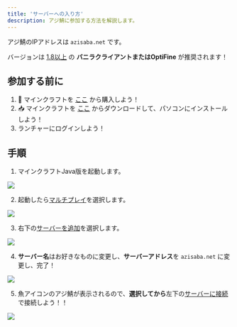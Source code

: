 ```yaml
---
title: 'サーバーへの入り方'
description: アジ鯖に参加する方法を解説します。
---
```


アジ鯖のIPアドレスは `azisaba.net` です。

バージョンは <u>1.8以上</u> の **バニラクライアントまたはOptiFine** が推奨されます！

## 参加する前に

1. 🛒 マインクラフトを [ここ](https://www.minecraft.net/ja-jp/store/minecraft-java-edition) から購入しよう！
2. 📥 マインクラフトを [ここ](https://www.minecraft.net/ja-jp/download) からダウンロードして、パソコンにインストールしよう！
3. ランチャーにログインしよう！

## 手順

1. マインクラフトJava版を起動します。

![](https://i.imgur.com/40lOeEl.png)

2. 起動したら<u>マルチプレイ</u>を選択します。

![](https://i.imgur.com/G3pwkc4.png)

3. 右下の<u>サーバーを追加</u>を選択します。

![](https://i.imgur.com/BS9mHjk.png)

4. **サーバー名**はお好きなものに変更し、**サーバーアドレス**を `azisaba.net` に変更し、完了！

![](https://i.imgur.com/FOoHSQ5.png)

5. 魚アイコンのアジ鯖が表示されるので、**選択してから**左下の<u>サーバーに接続</u>で接続しよう！！

![](https://i.imgur.com/39Tln47.png)
